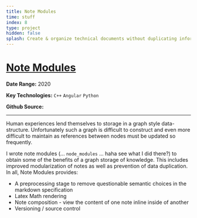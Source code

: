 ```yaml
---
title: Note Modules
time: stuff
index: 8
type: project
hidden: false
splash: Create & organize technical documents without duplicating information (and giving everyone a headache)
---
```


# [Note Modules](https://notes.davidpeet.me)

**Date Range:** 2020

**Key Technologies:** `C++` `Angular` `Python`

**Github Source:** <GitLink url="https://github.com/DavidPeet8/Note-Modules" />

---

Human experiences lend themselves to storage in a graph style data-structure. Unfortunately such a graph is difficult to construct and even more difficult to maintain as references between nodes must be updated so frequently.

I wrote note modules (... `node_modules` ... haha see what I did there?) to obtain some of the benefits of a graph storage of knowledge. This includes improved modularization of notes as well as prevention of data duplication. In all, Note Modules provides:
- A preprocessing stage to remove questionable semantic choices in the markdown specification
- Latex Math rendering
- Note composition - view the content of one note inline inside of another
- Versioning / source control
